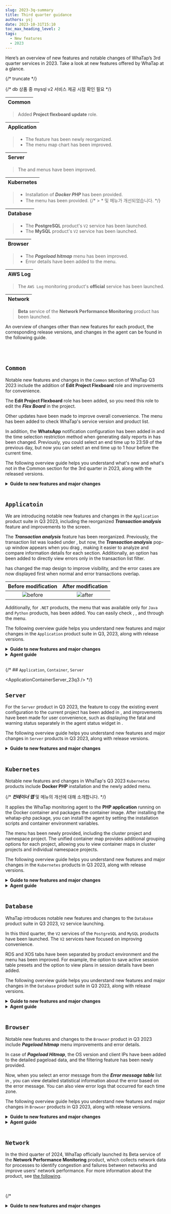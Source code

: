 ```yaml
---
slug: 2023-3q-summary
title: Third quarter guidance
authors: ysj
date: 2023-10-31T15:10
toc_max_heading_level: 2
tags:
  - New features
  - 2023
---
```


Here’s an overview of new features and notable changes of WhaTap’s 3rd quarter services in 2023. Take a look at new features offered by WhaTap at a glance.

<ImgLang img='changelog/changelog-new3.png' desc='New features' />

{/* truncate */}

{/* db 상품 중 mysql v2 서비스 제공 시점 확인 필요 */}

<div class ='faq'>

| **Common** |
| ---------- |

> Added **Project flexboard update** role.

| **Application** |
| --------------- |

> - The <Cmdname sid="TTL06209" className="uitext" /> feature has been newly reorganized.
> - The <Cmdname sid="side_transaction_map" className="uitext" /> menu map chart has been improved.

| **Server** |
| ---------- |

> The <Cmdname sid="sms_resource_board" className="uitext" /> and <Cmdname sid="side_eventSetting" className="uitext" /> menus have been improved.

| **Kubernetes** |
| -------------- |

> - Installation of ***Docker PHP*** has been provided.
> - The <Cmdname sid="side_integratedContainerMap" className="uitext" /> menu has been provided.
>   {/* > * <Cmdname sid="side_containerMap" className="uitext" /> 및 <Cmdname sid="side_perfSummary" className="uitext" /> 메뉴가 개선되었습니다. */}

| **Database** |
| ------------ |

> - The **PostgreSQL** product's <code class="my">V2</code> service has been launched.
> - The **MySQL** product's <code class="my">V2</code> service has been launched.

| **Browser** |
| ----------- |

> - The ***Pageload hitmap*** menu has been improved. 
> - Error details have been added to the <Cmdname sid="side_rumErrorDashboard" className="uitext" /> menu.

| **AWS Log** |
| ----------- |

> The `AWS Log` monitoring product's **official** service has been launched. 

| **Network** |
| ----------- |

> **Beta** service of the **Network Performance Monitoring** product has been launched. 

</div>

An overview of changes other than new features for each product, the corresponding release versions, and changes in the agent can be found in the following guide.

<br/>
<br/>

## `Common`

Notable new features and changes in the `Common` section of WhaTap Q3 2023 include the addition of **Edit Project Flexboard** role and improvements for convenience.

The **Edit Project Flexboard** role has been added, so you need this role to edit the ***Flex Board*** in the project. 

Other updates have been made to improve overall convenience. The <Cmdname sid="BTN06853" className="uitext" /> menu has been added to check WhaTap's service version and product list. 

<LinkImage img='changelog/changelog-whatap-info.png' desc='' className='noneborder' />

In addition, the **WhatsApp** notification configuration has been added in <Cmdname sid="side_eventNoti" className="uitext" /> and the time selection restriction method when generating daily reports in <Cmdname sid="side_integratedReport" className="uitext" /> has been changed. Previously, you could select an end time up to 23:59 of the previous day, but now you can select an end time up to 1 hour before the current time. 

The following overview guide helps you understand what's new and what's not in the Common section for the 3rd quarter in 2023, along with the released versions.

<details className='changelog'>
<summary><b>Guide to new features and major changes</b></summary>


<Common_23q3 />

</details>
<br/>

## `Applicatoin`

We are introducing notable new features and changes in the `Application` product suite in Q3 2023, including the reorganized ***Transaction analysis*** feature and improvements to the <Cmdname sid="side_transaction_map" className="uitext" /> screen. 

The ***Transaction analysis*** feature has been reorganized. Previously, the transaction list was loaded under <Cmdname sid="hitmap" className="uitext" />, but now, the ***Transaction analysis*** pop-up window appears when you drag <Cmdname sid="hitmap" className="uitext" />, making it easier to analyze and compare information details for each section. Additionally, an option has been added to directly view errors only in the transaction list filter.

<LinkImage img='release/release-note-tx-new-feature.png' desc='' className='noneborder' />

<Cmdname sid="side_transaction_map" className="uitext" /> has changed the map design to improve visibility, and the error cases are now displayed first when normal and error transactions overlap.

|                  Before modification                 |                 After modification                 |
| :--------------------------------------------------: | :------------------------------------------------: |
| ![before](/img/release/before-transaction-chart.png) | ![after](/img/release/after-transaction-chart.png) |

Additionally, for `.NET` products, the <Cmdname sid="side_stack" className="uitext" /> menu that was available only for `Java` and `Python` products, has been added. You can easily check <Cmdname sid="topstack" className="uitext" />, <Cmdname sid="uniquestack" className="uitext" />, and <Cmdname sid="active_stack" className="uitext" /> through the <Cmdname sid="side_stack" className="uitext" /> menu.

The following overview guide helps you understand new features and major changes in the `Application` product suite in Q3, 2023, along with release versions. 

<details className='changelog'>
<summary><b>Guide to new features and major changes</b></summary>


<Application_23q3 />

</details>

<details className='changelog2'>
<summary><b>Agent guide</b></summary>

### `Java`


<Java_agent_23q3 />

### `PHP`

#### <code class='changelog-service'>PHP Agent v2.6.2</code> <code class='changelog-date'>September 13, 2023</code>

- <Status>Feature</Status> Added the large profile processing option.

  - **whatap.large_profile_enabled** <span class='type'>Boolean</span>

    Default `false`

    We can collect up to 10,000 profiles (steps). For a larger collection, it is recommended to use the `split_profile_enabled` option.

  - **whatap.split_profile_enabled** <span class='type'>Boolean</span>

    Default `false`

    It collects more profiles by separating certain amounts of profiles into virtual transactions. Multiple transaction lists are separated for display.

- <Status>Feature</Status> Added the compressed profile data transmission option.

  - **whatap.profile_zip_enabled** <span class='type'>Boolean</span>  Defalut `true`

### `.NET`

#### <code class='changelog-service'>.NET Agent v2.1.1</code> <code class='changelog-date'>July 17, 2023</code>

- <Status>New</Status> The active stack is supported.

- <Status>New</Status> The .Net support environment analysis tool has been added.

#### <code class='changelog-service'>.NET Agent v2.1.2</code> <code class='changelog-date'>July 20, 2023</code>

- <Status>New</Status> WCF is supported.

#### <code class='changelog-service'>.NET Agent v2.1.5</code> <code class='changelog-date'>September 13, 2023</code>

- <Status>New</Status> Added the <code>webservice_method_timeout</code> option to adjust the timeout.

### `Go`


<Go_agent_23q3 />

</details>

<br/>

{/* ## `Application`, `Container`, `Server`


<ApplicationContainerServer_23q3 /> */}

## `Server`

For the `Server` product in Q3 2023, the feature to copy the existing event configuration to the current project has been added in <Cmdname sid="side_eventSetting" className="uitext" />, and improvements have been made for user convenience, such as displaying the fatal and warning status separately in the agent status widget in <Cmdname sid="sms_resource_board" className="uitext" />. 

The following overview guide helps you understand new features and major changes in `Server` products in Q3 2023, along with release versions. 

<details className='changelog'>
<summary><b>Guide to new features and major changes</b></summary>


<Server_23q3 />

</details>

<br/>

## `Kubernetes`

Notable new features and changes in WhaTap's Q3 2023 `Kubernetes` products include **Docker PHP** installation and the newly added <Cmdname sid="side_integratedContainerMap" className="uitext" /> menu.

{/* ***컨테이너 맵*** 및 <Cmdname sid="side_perfSummary" className="uitext" /> 메뉴의 개선에 대해 소개합니다. */}

It applies the WhaTap monitoring agent to the **PHP application** running on the Docker container and packages the container image. After installing the whatap-php package, you can install the agent by setting the installation scripts and container environment variables. 

The <Cmdname sid="side_integratedContainerMap" className="uitext" /> menu has been newly provided, including the cluster project and namespace project. The unified container map provides additional grouping options for each project, allowing you to view container maps in cluster projects and individual namespace projects.

<LinkImage img='k8s-container-map-unified-whatapproject.png' desc='' className='noneborder' />

The following overview guide helps you understand new features and major changes in the `Kubernetes` products in Q3 2023, along with release versions. 

<details className='changelog'>
<summary><b>Guide to new features and major changes</b></summary>


<Container_23q3 />

</details>

<details className='changelog2'>
<summary><b>Agent guide</b></summary>

#### <code class='changelog-service'>Kubernetes Agent v1.3.6</code> <code class='changelog-date'>September 27, 2023</code>

- <Status>Feature</Status> Added the node data (cluster version, node status, etc.) for update of the node list.

#### <code class='changelog-service'>Kubernetes Agent v1.3.7</code> <code class='changelog-date'>September 27, 2023</code>

- <Status>Feature</Status> Added the key value for linking the node list in the application list menu to be reorganized.

</details>

<br/>

## `Database`

WhaTap introduces notable new features and changes to the `Database` product suite in Q3 2023, <code class="my">V2</code> service launching.

In this third quarter, the <code class="my">V2</code> services of the `PostgreSQL` and `MySQL` products have been launched. The <code class="my">V2</code> services have focused on improving convenience. 

RDS and XOS tabs have been separated by product environment and the <Cmdname sid="side_dbMonitoring" className="uitext" /> menu has been improved. For example, the option to save active session table presets and the option to view plans in session details have been added. 

The following overview guide helps you understand new features and major changes in the `Database` product suite in Q3 2023, along with release versions. 

<details className='changelog'>
<summary><b>Guide to new features and major changes</b></summary>


<Database_23q3 />

</details>

<details className='changelog2'>
<summary><b>Agent guide</b></summary>

#### DBX


<DBX_agent_23q3 />

#### XOS


<XOS_agent_23q3 />

</details>

<br/>

## `Browser`

Notable new features and changes to the `Browser` product in Q3 2023 include ***Pageload hitmap*** menu improvements and <Cmdname sid="side_rumErrorDashboard" className="uitext" /> error details.

In case of ***Pageload Hitmap***, the OS version and client IPs have been added to the detailed pageload data, and the filtering feature has been newly provided.

Now, when you select an error message from the ***Error message table*** list in <Cmdname sid="side_rumErrorDashboard" className="uitext" />, you can view detailed statistical information about the error based on the error message. You can also view error logs that occurred for each time zone.

<LinkImage img='browser-error-details-log.png' desc='Error log branching example' />

The following overview guide helps you understand new features and major changes in `Browser` products in Q3 2023, along with release versions. 

<details className='changelog'>
<summary><b>Guide to new features and major changes</b></summary>


<Browser_23q3 />

</details>

<details className='changelog2'>
<summary><b>Agent guide</b></summary>


<Browser_agent_23q3 />

</details>

<br/>

## `Network`

In the third quarter of 2024, WhaTap officially launched its Beta service of the **Network Performance Monitoring** product, which collects network data for processes to identify congestion and failures between networks and improve users' network performance. For more information about the product, see [the following](https://docs.whatap.io/en/npm/introduction). 

<br/>

{/* <details className='changelog'>

<summary><b>Guide to new features and major changes</b></summary>


<Network_1q />

</div>  */}

{/* ## `CloudWatch`, `AZURE`, `OCI`, `NCP`

<details className='changelog'>
<summary><b>Guide to new features and major changes</b></summary>


<Cloud_23q3 />

</div><br/> */}

## `AWS Log`

WhaTap's `AWS Log` monitoring service has been officially launched in the third quarter of 2023. Without having to go through the cumbersome process of checking each resource in S3 and Log Group, WhaTap `AWS Log` collects various logs generated on AWS and provides the integrated monitoring. For more information about the product, see <a href="../../aws-log/introduction">the following</a>.

<details className='changelog'>
<summary><b>Guide to new features and major changes</b></summary>


<AWSLog_23q3 />

</details>

<br/>

## `Log`

Here are notable new features and changes to the `Log` products in Q3 2023. 

Updates have been made to improve overall convenience. The keyword highlighting feature has been added to the <Cmdname sid="side_logSearch" className="uitext" />, <Cmdname sid="side_logExplorer" className="uitext" />, and <Cmdname sid="transaction_log" className="uitext" /> menus. Additionally, the adjacent log search feature has been added to the <Cmdname sid="side_logSearch" className="uitext" /> menu. 

The following overview guide helps you understand new features and major changes in `Log` products in Q3 2023, along with release versions.

<details className='changelog'>
<summary><b>Guide to new features and major changes</b></summary>


<Log_23q3 />

</details>

<br/>

{/* ## `실험실`

<details className='changelog'>
<summary><b>Guide to new features and major changes</b></summary>


<Lab_23q3 />

</div><br/> */}
